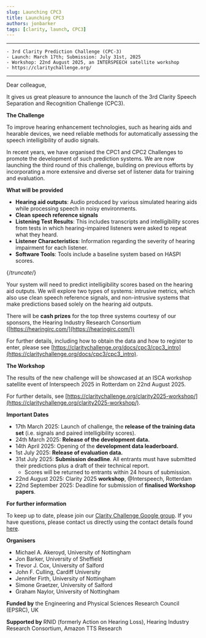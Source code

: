 ```yaml
---
slug: Launching CPC3
title: Launching CPC3
authors: jonbarker
tags: [clarity, launch, CPC3]
---
```

----------------------------------------------

    - 3rd Clarity Prediction Challenge (CPC-3)
    - Launch: March 17th; Submission: July 31st, 2025
    - Workshop: 22nd August 2025, an INTERSPEECH satellite workshop
    - https://claritychallenge.org/

----------------------------------------------

Dear colleague,

It gives us great pleasure to announce the launch of the 3rd Clarity Speech Separation and Recognition Challenge (CPC3).

**The Challenge**

To improve hearing enhancement technologies, such as hearing aids and hearable devices, we need reliable methods for automatically assessing the speech intelligibility of audio signals.

In recent years, we have organised the CPC1 and CPC2 Challenges to promote the development of such prediction systems.  We are now launching the third round of this challenge, building on previous efforts by incorporating a more extensive and diverse set of listener data for training and evaluation.

**What will be provided**

- **Hearing aid outputs**: Audio produced by various simulated hearing aids while processing speech in noisy environments.
- **Clean speech reference signals**
- **Listening Test Results**: This includes transcripts and intelligibility scores from tests in which hearing-impaired listeners were asked to repeat what they heard.
- **Listener Characteristics**: Information regarding the severity of hearing impairment for each listener.
- **Software Tools**: Tools include a baseline system based on HASPI scores.

{/*truncate*/}

Your system will need to predict intelligibility scores based on the hearing aid outputs. We will explore two types of systems: intrusive metrics, which also use clean speech reference signals, and non-intrusive systems that make predictions based solely on the hearing aid outputs.

There will be **cash prizes** for the top three systems courtesy of our sponsors, the Hearing Industry Research Consortium ([https://hearingirc.com/](https://hearingirc.com/))

For further details, including how to obtain the data and how to register to enter, please  see [https://claritychallenge.org/docs/cpc3/cpc3_intro](https://claritychallenge.org/docs/cpc3/cpc3_intro).

**The Workshop**

The results of the new challenge will be showcased at an ISCA workshop satellite event of Interspeech 2025 in Rotterdam on 22nd August 2025.

For further details, see [https://claritychallenge.org/clarity2025-workshop/](https://claritychallenge.org/clarity2025-workshop/).

**Important Dates**

- 17th March 2025: Launch of challenge, the **release of the training data set** (i.e. signals and paired intelligibility scores).
- 24th March 2025: **Release of the development data.**
- 14th April 2025: Opening of the **development data leaderboard.**
- 1st July 2025: **Release of evaluation data.**
- 31st July 2025: **Submission deadline**. All entrants must have submitted their predictions plus a draft of their technical report.
  - Scores will be returned to entrants within 24 hours of submission.
- 22nd August 2025: Clarity 2025 **workshop**, @Interspeech, Rotterdam
- 22nd September 2025: Deadline for submission of **finalised Workshop papers**.

**For further information**

To keep up to date, please join our [Clarity Challenge Google group](https://groups.google.com/g/clarity-challenge). If you have questions, please contact us directly using the contact details found [here](https://claritychallenge.org/contact).

**Organisers**

- Michael A. Akeroyd, University of Nottingham
- Jon Barker, University of Sheffield
- Trevor J. Cox, University of Salford
- John F. Culling, Cardiff University
- Jennifer Firth,  University of Nottingham
- Simone Graetzer, University of Salford
- Graham Naylor, University of Nottingham

**Funded by** the Engineering and Physical Sciences Research Council (EPSRC), UK

**Supported by** RNID (formerly Action on Hearing Loss), Hearing Industry Research Consortium, Amazon TTS Research
